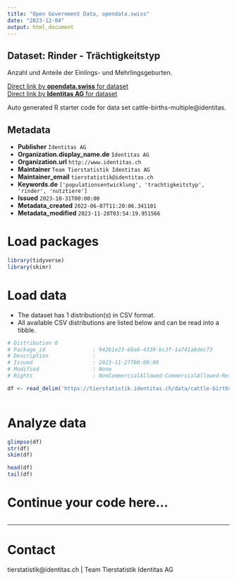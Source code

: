 ```yaml
---
title: "Open Government Data, opendata.swiss"
date: "2023-12-04"
output: html_document
---
```


## Dataset: Rinder - Trächtigkeitstyp

Anzahl und Anteile der Einlings- und Mehrlingsgeburten.

[Direct link by **opendata.swiss** for dataset](https://opendata.swiss/de/dataset/rinder-trachtigkeitstyp)<br>
[Direct link by **Identitas AG** for dataset](https://tierstatistik.identitas.ch/)

Auto generated R starter code for data set cattle-births-multiple@identitas.

## Metadata

- **Publisher** `Identitas AG`
- **Organization.display_name.de** `Identitas AG`
- **Organization.url** `http://www.identitas.ch`
- **Maintainer** `Team Tierstatistik Identitas AG`
- **Maintainer_email** `tierstatistik@identitas.ch`
- **Keywords.de** `['populationsentwicklung', 'trachtigkeitstyp', 'rinder', 'nutztiere']`
- **Issued** `2023-10-31T00:00:00`
- **Metadata_created** `2022-06-07T11:20:06.341101`
- **Metadata_modified** `2023-11-28T03:54:19.951566`


# Load packages

```r

library(tidyverse)
library(skimr)

```

# Load data

-   The dataset has 1 distribution(s) in CSV format.
-   All available CSV distributions are listed below and can be read into a tibble.

```r

# Distribution 0
# Package_id               : 942b1e23-68a6-4339-bc3f-1a741a8dec73
# Description              : 
# Issued                   : 2023-11-27T00:00:00
# Modified                 : None
# Rights                   : NonCommercialAllowed-CommercialAllowed-ReferenceRequired

df <- read_delim('https://tierstatistik.identitas.ch/data/cattle-births-multiple.csv')



```

# Analyze data

```r

glimpse(df)
str(df)
skim(df)

head(df)
tail(df)

```

# Continue your code here...

```r

```

------------------------------------------------------------------------

# Contact

tierstatistik@identitas.ch | Team Tierstatistik Identitas AG
